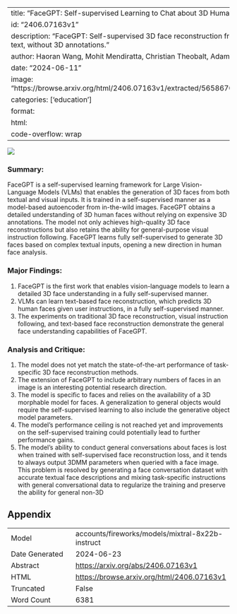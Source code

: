 
---
title: "FaceGPT: Self-supervised Learning to Chat about 3D Human Faces"
id: "2406.07163v1"
description: "FaceGPT: Self-supervised 3D face reconstruction from images and text, without 3D annotations."
author: Haoran Wang, Mohit Mendiratta, Christian Theobalt, Adam Kortylewski
date: "2024-06-11"
image: "https://browse.arxiv.org/html/2406.07163v1/extracted/5658670/figures/fig1.png"
categories: ['education']
format:
  html:
    code-overflow: wrap
---

![](https://browse.arxiv.org/html/2406.07163v1/extracted/5658670/figures/fig1.png)

### Summary:

FaceGPT is a self-supervised learning framework for Large Vision-Language Models (VLMs) that enables the generation of 3D faces from both textual and visual inputs. It is trained in a self-supervised manner as a model-based autoencoder from in-the-wild images. FaceGPT obtains a detailed understanding of 3D human faces without relying on expensive 3D annotations. The model not only achieves high-quality 3D face reconstructions but also retains the ability for general-purpose visual instruction following. FaceGPT learns fully self-supervised to generate 3D faces based on complex textual inputs, opening a new direction in human face analysis.

### Major Findings:

1. FaceGPT is the first work that enables vision-language models to learn a detailed 3D face understanding in a fully self-supervised manner.
2. VLMs can learn text-based face reconstruction, which predicts 3D human faces given user instructions, in a fully self-supervised manner.
3. The experiments on traditional 3D face reconstruction, visual instruction following, and text-based face reconstruction demonstrate the general face understanding capabilities of FaceGPT.

### Analysis and Critique:

1. The model does not yet match the state-of-the-art performance of task-specific 3D face reconstruction methods.
2. The extension of FaceGPT to include arbitrary numbers of faces in an image is an interesting potential research direction.
3. The model is specific to faces and relies on the availability of a 3D morphable model for faces. A generalization to general objects would require the self-supervised learning to also include the generative object model parameters.
4. The model's performance ceiling is not reached yet and improvements on the self-supervised training could potentially lead to further performance gains.
5. The model's ability to conduct general conversations about faces is lost when trained with self-supervised face reconstruction loss, and it tends to always output 3DMM parameters when queried with a face image. This problem is resolved by generating a face conversation dataset with accurate textual face descriptions and mixing task-specific instructions with general conversational data to regularize the training and preserve the ability for general non-3D

## Appendix

|          |          |
|----------|----------|
| Model     | accounts/fireworks/models/mixtral-8x22b-instruct       |
| Date Generated     | 2024-06-23       |
| Abstract | [https://arxiv.org/abs/2406.07163v1](https://arxiv.org/abs/2406.07163v1)        |
| HTML     | [https://browse.arxiv.org/html/2406.07163v1](https://browse.arxiv.org/html/2406.07163v1)       |
| Truncated       | False       |
| Word Count       | 6381       |